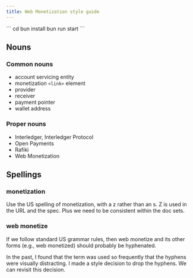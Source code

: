 ```yaml
---
title: Web Monetization style guide
---
```



<Card title="After a Starlight upgrade" icon="star">
```
cd <to project folder>
bun install
bun run start
```
</Card>

## Nouns

### Common nouns

- account servicing entity
- monetization `<link>` element
- provider
- receiver
- payment pointer
- wallet address

### Proper nouns

- Interledger, Interledger Protocol
- Open Payments
- Rafiki
- Web Monetization

## Spellings

### monetization

Use the US spelling of monetization, with a z rather than an s. Z is used in the URL and the spec. Plus we need to be consistent within the doc sets.

### web monetize

If we follow standard US grammar rules, then web monetize and its other forms (e.g., web monetized) should probably be hyphenated.

In the past, I found that the term was used so frequently that the hyphens were visually distracting. I made a style decision to drop the hyphens. We can revisit this decision.